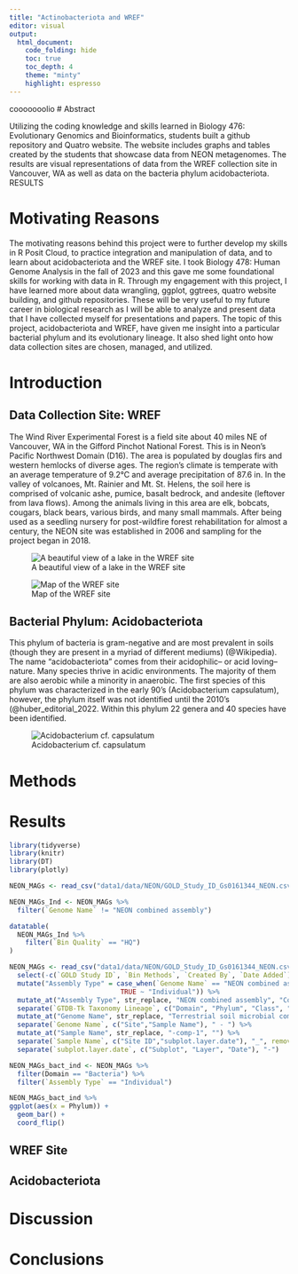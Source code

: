 ```yaml
---
title: "Actinobacteriota and WREF"
editor: visual
output:
  html_document:
    code_folding: hide
    toc: true
    toc_depth: 4
    theme: "minty"
    highlight: espresso
---
```

cooooooolio
# Abstract

Utilizing the coding knowledge and skills learned in Biology 476: Evolutionary Genomics and Bioinformatics, students built a github repository and Quatro website. The website includes graphs and tables created by the students that showcase data from NEON metagenomes. The results are visual representations of data from the WREF collection site in Vancouver, WA as well as data on the bacteria phylum acidobacteriota. RESULTS

# Motivating Reasons

The motivating reasons behind this project were to further develop my skills in R Posit Cloud, to practice integration and manipulation of data, and to learn about acidobacteriota and the WREF site. I took Biology 478: Human Genome Analysis in the fall of 2023 and this gave me some foundational skills for working with data in R. Through my engagement with this project, I have learned more about data wrangling, ggplot, ggtrees, quatro website building, and github repositories. These will be very useful to my future career in biological research as I will be able to analyze and present data that I have collected myself for presentations and papers. The topic of this project, acidobacteriota and WREF, have given me insight into a particular bacterial phylum and its evolutionary lineage. It also shed light onto how data collection sites are chosen, managed, and utilized.

# Introduction

## Data Collection Site: WREF

The Wind River Experimental Forest is a field site about 40 miles NE of Vancouver, WA in the Gifford Pinchot National Forest. This is in Neon's Pacific Northwest Domain (D16). The area is populated by douglas firs and western hemlocks of diverse ages. The region's climate is temperate with an average temperature of 9.2°C and average precipitation of 87.6 in. In the valley of volcanoes, Mt. Rainier and Mt. St. Helens, the soil here is comprised of volcanic ashe, pumice, basalt bedrock, and andesite (leftover from lava flows). Among the animals living in this area are elk, bobcats, cougars, black bears, various birds, and many small mammals. After being used as a seedling nursery for post-wildfire forest rehabilitation for almost a century, the NEON site was established in 2006 and sampling for the project began in 2018.

![A beautiful view of a lake in the WREF site](WREFsitepretty.jpeg){fig-align="center"}

![Map of the WREF site](WREFmap.png){fig-align="center"}

## Bacterial Phylum: Acidobacteriota

This phylum of bacteria is gram-negative and are most prevalent in soils (though they are present in a myriad of different mediums) (\@Wikipedia). The name "acidobacteriota" comes from their acidophilic– or acid loving– nature. Many species thrive in acidic environments. The majority of them are also aerobic while a minority in anaerobic. The first species of this phylum was characterized in the early 90's (Acidobacterium capsulatum), however, the phylum itself was not identified until the 2010's (\@huber_editorial_2022. Within this phylum 22 genera and 40 species have been identified.

![Acidobacterium cf. capsulatum](Acidobacterium.jpg){fig-align="center"}

# Methods

# Results

```r
library(tidyverse)
library(knitr)
library(DT)
library(plotly)
```

```r
NEON_MAGs <- read_csv("data1/data/NEON/GOLD_Study_ID_Gs0161344_NEON.csv")
```

```r
NEON_MAGs_Ind <- NEON_MAGs %>% 
  filter(`Genome Name` != "NEON combined assembly")
```

```r
datatable(
  NEON_MAGs_Ind %>% 
    filter(`Bin Quality` == "HQ")
)
```

```r
NEON_MAGs <- read_csv("data1/data/NEON/GOLD_Study_ID_Gs0161344_NEON.csv") %>% 
  select(-c(`GOLD Study ID`, `Bin Methods`, `Created By`, `Date Added`)) %>% 
  mutate("Assembly Type" = case_when(`Genome Name` == "NEON combined assembly" ~ `Genome Name`,
                            TRUE ~ "Individual")) %>% 
  mutate_at("Assembly Type", str_replace, "NEON combined assembly", "Combined") %>% 
  separate(`GTDB-Tk Taxonomy Lineage`, c("Domain", "Phylum", "Class", "Order", "Family", "Genus"), "; ", remove = FALSE) %>% 
  mutate_at("Genome Name", str_replace, "Terrestrial soil microbial communities from ", "") %>% 
  separate(`Genome Name`, c("Site","Sample Name"), " - ") %>% 
  mutate_at("Sample Name", str_replace, "-comp-1", "") %>%
  separate(`Sample Name`, c("Site ID","subplot.layer.date"), "_", remove = FALSE,) %>% 
  separate(`subplot.layer.date`, c("Subplot", "Layer", "Date"), "-") 
```

```r
NEON_MAGs_bact_ind <- NEON_MAGs %>% 
  filter(Domain == "Bacteria") %>% 
  filter(`Assembly Type` == "Individual") 
```

```r
NEON_MAGs_bact_ind %>% 
ggplot(aes(x = Phylum)) +
  geom_bar() +
  coord_flip()
```

## WREF Site

## Acidobacteriota

# Discussion

# Conclusions

